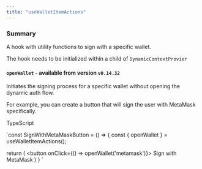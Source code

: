 ```yaml
---
title: "useWalletItemActions"
---
```


### Summary

A hook with utility functions to sign with a specific wallet. 

The hook needs to be initialized within a child of `DynamicContextProvier`

#### `openWallet` \- available from version `v0.14.32`

Initiates the signing process for a specific wallet without opening the dynamic auth flow. 

For example, you can create a button that will sign the user with MetaMask specifically.

TypeScript

`const SignWithMetaMaskButton = () => {
  const { openWallet } = useWalletItemActions();

  return (
    <button onClick={() => openWallet('metamask')}>
      Sign with MetaMask
    </button>
  )
}
`